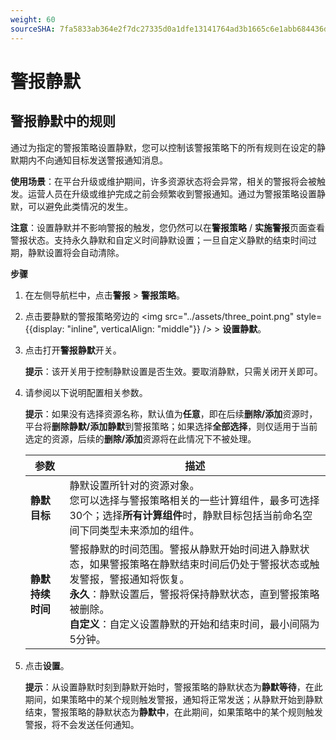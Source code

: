 ```yaml
---
weight: 60
sourceSHA: 7fa5833ab364e2f7dc27335d0a1dfe13141764ad3b1665c6e1abb684436d2e51
---
```


# 警报静默

## 警报静默中的规则

通过为指定的警报策略设置静默，您可以控制该警报策略下的所有规则在设定的静默期内不向通知目标发送警报通知消息。

**使用场景**：在平台升级或维护期间，许多资源状态将会异常，相关的警报将会被触发。运营人员在升级或维护完成之前会频繁收到警报通知。通过为警报策略设置静默，可以避免此类情况的发生。

**注意**：设置静默并不影响警报的触发，您仍然可以在**警报策略** / **实施警报**页面查看警报状态。支持永久静默和自定义时间静默设置；一旦自定义静默的结束时间过期，静默设置将会自动清除。

**步骤**

1. 在左侧导航栏中，点击**警报** > **警报策略**。

2. 点击要静默的警报策略旁边的 <img src="../assets/three_point.png" style={{display: "inline", verticalAlign: "middle"}} /> > **设置静默**。

3. 点击打开**警报静默**开关。

   **提示**：该开关用于控制静默设置是否生效。要取消静默，只需关闭开关即可。

4. 请参阅以下说明配置相关参数。

   **提示**：如果没有选择资源名称，默认值为**任意**，即在后续**删除/添加**资源时，平台将**删除静默/添加静默**到警报策略；如果选择**全部选择**，则仅适用于当前选定的资源，后续的**删除/添加**资源将在此情况下不被处理。

   | 参数                | 描述                                                                                                                                                                                                                                                                                                                                                                                                                                                                                       |
   | ------------------- | ------------------------------------------------------------------------------------------------------------------------------------------------------------------------------------------------------------------------------------------------------------------------------------------------------------------------------------------------------------------------------------------------------------------------------------------------------------------------------------------ |
   | **静默目标**       | 静默设置所针对的资源对象。<br />您可以选择与警报策略相关的一些计算组件，最多可选择30个；选择**所有计算组件**时，静默目标包括当前命名空间下同类型未来添加的组件。                                                                                                                                                                                                                                                                                                                      |
   | **静默持续时间**   | 警报静默的时间范围。警报从静默开始时间进入静默状态，如果警报策略在静默结束时间后仍处于警报状态或触发警报，警报通知将恢复。<br />**永久**：静默设置后，警报将保持静默状态，直到警报策略被删除。<br />**自定义**：自定义设置静默的开始和结束时间，最小间隔为5分钟。 |

5. 点击**设置**。

   **提示**：从设置静默时刻到静默开始时，警报策略的静默状态为**静默等待**，在此期间，如果策略中的某个规则触发警报，通知将正常发送；从静默开始到静默结束，警报策略的静默状态为**静默中**，在此期间，如果策略中的某个规则触发警报，将不会发送任何通知。
